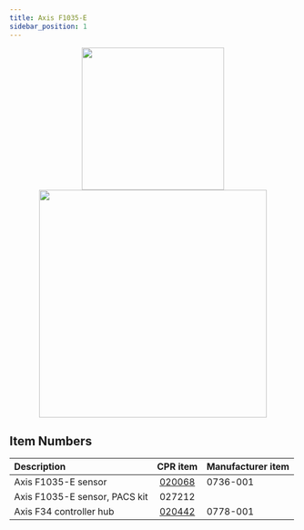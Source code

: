 ```yaml
---
title: Axis F1035-E
sidebar_position: 1
---
```



<center>
  <img src="/img/sensor_axis_f1035_e_1.jpg" width="250" />
  <img src="/img/sensor_axis_f34_1.png" width="400" />
</center>

<Safety />

## Item Numbers

| Description                   |                       CPR item                       | Manufacturer item |
| :---------------------------- | :--------------------------------------------------: | :---------------- |
| Axis F1035-E sensor           | [020068](/assets/clearpath_robotics_020068-TDS1.pdf) | 0736-001          |
| Axis F1035-E sensor, PACS kit |                        027212                        |                   |
| Axis F34 controller hub       | [020442](/assets/clearpath_robotics_020442-TDS1.pdf) | 0778-001          |
